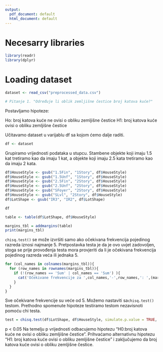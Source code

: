 ```yaml
---
output:
  pdf_document: default
  html_document: default
---
```

# Necesarry libraries

```r
library(readr)
library(dplyr)
```

# Loading dataset

```r
dataset <- read_csv("preprocessed_data.csv")
```


```r
# Pitanje 1. "Određuje li oblik zemljišne čestice broj katova kuće?"
```
Postavljamo hipoteze:

Ho: broj katova kuće ne ovisi o obliku zemljišne čestice
H1: broj katova kuće ovisi o obliku zemljišne čestice

Učitavamo dataset u varijablu df sa kojom ćemo dalje raditi.
```r
df <- dataset

```


Grupiramo vrijednosti podataka u stupcu. Stambene objekte koji imaju 1.5 kat tretiramo kao da imaju 1 kat, a objekte koji imaju 2.5 kata tretiramo kao da imaju 2 kata. 
```r

df$HouseStyle <- gsub("1.5Fin", "1Story", df$HouseStyle)
df$HouseStyle <- gsub("1.5Unf", "1Story", df$HouseStyle)
df$HouseStyle <- gsub("2.5Fin", "2Story", df$HouseStyle)
df$HouseStyle <- gsub("2.5Unf", "2Story", df$HouseStyle)
df$HouseStyle <- gsub("SFoyer", "2Story", df$HouseStyle)
df$HouseStyle <- gsub("SLvl", "2Story", df$HouseStyle)
df$LotShape <- gsub("IR3", "IR2", df$LotShape)

df

``````


```r
table <- table(df$LotShape, df$HouseStyle)

margins_tbl = addmargins(table)
print(margins_tbl)
```

`chisq.test()` se može izvršiti samo ako očekivana frekvencija pojedinog razreda iznosi najmanje 5. Pretpostavka testa je da je ovo uvjet zadovoljen, stoga se prije provođenja testa mora provjeriti da li je očekivana frekvencija pojedinog razreda veća ili jednaka 5.
```r

for (col_names in colnames(margins_tbl)){
  for (row_names in rownames(margins_tbl)){
    if (!(row_names == 'Sum' | col_names == 'Sum') ){
      cat('Očekivane frekvencije za ',col_names,'-',row_names,': ',(margins_tbl[row_names,'Sum'] * margins_tbl['Sum',col_names]) / margins_tbl['Sum','Sum'],'\n')
    }
  }
}

```


Sve očekivane frekvencije su veće od 5. Možemo nastaviti sa`chisq.test()` testom.
Prethodno spomenute hipoteze testiramo testom nezavisnoti pomoću chi testa.
```r

test = chisq.test(df$LotShape, df$HouseStyle, simulate.p.value = TRUE, B = 1000)

```
p < 0.05
Na temelju p vrijednosti odbacujemo hipotezu "H0:broj katova kuće ne ovisi o obliku zemljišne čestice". Prihvaćamo alternativnu hipotezu "H1: broj katova kuće ovisi o obliku zemljišne čestice" i zaključujemo da broj katova kuće ovisi o obliku zemljišne čestice.